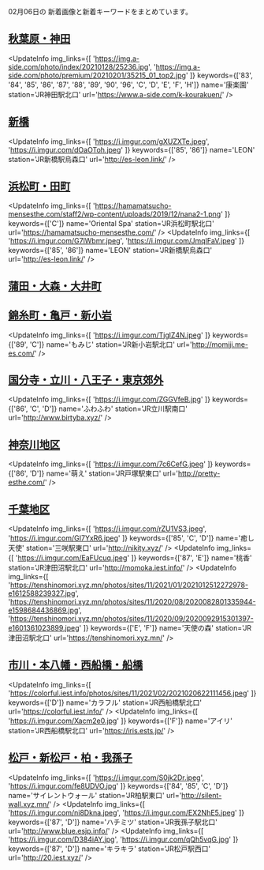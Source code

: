 

02月06日の
新着画像と新着キーワードをまとめています。

<DmmAffiliateIns />

## [秋葉原・神田](/busty/0080)
<UpdateInfo
    img_links={[
    'https://img.a-side.com/photo/index/20210128/25236.jpg',
    'https://img.a-side.com/photo/premium/20210201/35215_01_top2.jpg'
    ]}
    keywords={['83', '84', '85', '86', '87', '88', '89', '90', '96', 'C', 'D', 'E', 'F', 'H']}
    name='康楽園'
    station='JR神田駅北口'
    url='https://www.a-side.com/k-kourakuen/'
/>
<DmmAffiliateIns />

## [新橋](/busty/0100)
<UpdateInfo
    img_links={[
    'https://i.imgur.com/gXUZXTe.jpeg',
    'https://i.imgur.com/dOaOToh.jpeg'
    ]}
    keywords={['85', '86']}
    name='LEON'
    station='JR新橋駅烏森口'
    url='http://es-leon.link/'
/>
<DmmAffiliateIns />

## [浜松町・田町](/busty/0110)
<UpdateInfo
    img_links={[
    'https://hamamatsucho-mensesthe.com/staff2/wp-content/uploads/2019/12/nana2-1.png'
    ]}
    keywords={['C']}
    name='Oriental Spa'
    station='JR浜松町駅北口'
    url='https://hamamatsucho-mensesthe.com/'
/>
<UpdateInfo
    img_links={[
    'https://i.imgur.com/G7lWbmr.jpeg',
    'https://i.imgur.com/JmqIFaV.jpeg'
    ]}
    keywords={['85', '86']}
    name='LEON'
    station='JR新橋駅烏森口'
    url='http://es-leon.link/'
/>
<DmmAffiliateIns />

## [蒲田・大森・大井町](/busty/0121)
<DmmAffiliateIns />

## [錦糸町・亀戸・新小岩](/busty/0170)
<UpdateInfo
    img_links={[
    'https://i.imgur.com/TjglZ4N.jpeg'
    ]}
    keywords={['89', 'C']}
    name='もみじ'
    station='JR新小岩駅北口'
    url='http://momiji.me-es.com/'
/>
<DmmAffiliateIns />

## [国分寺・立川・八王子・東京郊外](/busty/0200)
<UpdateInfo
    img_links={[
    'https://i.imgur.com/ZGGVfeB.jpg'
    ]}
    keywords={['86', 'C', 'D']}
    name='ふわふわ'
    station='JR立川駅南口'
    url='http://www.birtyba.xyz/'
/>
<DmmAffiliateIns />

## [神奈川地区](/busty/0300)
<UpdateInfo
    img_links={[
    'https://i.imgur.com/7c6CefG.jpeg'
    ]}
    keywords={['86', 'D']}
    name='萌え'
    station='JR戸塚駅東口'
    url='http://pretty-esthe.com/'
/>
<DmmAffiliateIns />

## [千葉地区](/busty/0500)
<UpdateInfo
    img_links={[
    'https://i.imgur.com/rZU1VS3.jpeg',
    'https://i.imgur.com/GI7YxR6.jpeg'
    ]}
    keywords={['85', 'C', 'D']}
    name='癒し天使'
    station='三咲駅東口'
    url='http://nikity.xyz/'
/>
<UpdateInfo
    img_links={[
    'https://i.imgur.com/EaFUcuq.jpeg'
    ]}
    keywords={['87', 'E']}
    name='桃香'
    station='JR津田沼駅北口'
    url='http://momoka.iest.info/'
/>
<UpdateInfo
    img_links={[
    'https://tenshinomori.xyz.mn/photos/sites/11/2021/01/2021012512272978-e1612588239327.jpg',
    'https://tenshinomori.xyz.mn/photos/sites/11/2020/08/2020082801335944-e1598684436869.jpg',
    'https://tenshinomori.xyz.mn/photos/sites/11/2020/09/2020092915301397-e1601361023899.jpeg'
    ]}
    keywords={['E', 'F']}
    name='天使の森'
    station='JR津田沼駅北口'
    url='https://tenshinomori.xyz.mn/'
/>
<DmmAffiliateIns />

## [市川・本八幡・西船橋・船橋](/busty/0510)
<UpdateInfo
    img_links={[
    'https://colorful.iest.info/photos/sites/11/2021/02/2021020622111456.jpeg'
    ]}
    keywords={['D']}
    name='カラフル'
    station='JR西船橋駅北口'
    url='https://colorful.iest.info/'
/>
<UpdateInfo
    img_links={[
    'https://i.imgur.com/Xacm2e0.jpg'
    ]}
    keywords={['F']}
    name='アイリ'
    station='JR西船橋駅北口'
    url='https://iris.ests.jp/'
/>
<DmmAffiliateIns />

## [松戸・新松戸・柏・我孫子](/busty/0520)
<UpdateInfo
    img_links={[
    'https://i.imgur.com/S0jk2Dr.jpeg',
    'https://i.imgur.com/fe8UDVO.jpg'
    ]}
    keywords={['84', '85', 'C', 'D']}
    name='サイレントウォール'
    station='JR柏駅東口'
    url='http://silent-wall.xyz.mn/'
/>
<UpdateInfo
    img_links={[
    'https://i.imgur.com/ni8Dkna.jpeg',
    'https://i.imgur.com/EX2NhE5.jpeg'
    ]}
    keywords={['87', 'D']}
    name='ハチミツ'
    station='JR我孫子駅北口'
    url='http://www.blue.esjp.info/'
/>
<UpdateInfo
    img_links={[
    'https://i.imgur.com/D384iAY.jpg',
    'https://i.imgur.com/qQh5vqG.jpg'
    ]}
    keywords={['87', 'D']}
    name='キラキラ'
    station='JR松戸駅西口'
    url='http://20.iest.xyz/'
/>
<DmmAffiliateIns />

<DmmAffiliateScript />
